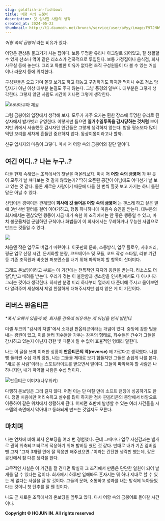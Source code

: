 ```yaml
---
slug: goldfish-in-fishbowl
title: 어항 속의 금붕어
description: 갓 입사한 사람의 생각
created_at: 2024-05-23
thumbnail: http://t1.daumcdn.net/brunch/service/user/aVyy/image/F9TJNbVZoDWQ1G8mygx-rXMwmO4.png
---
```


_어항 속의 금붕어_ 라는 비유가 있다.

어항은 관상용 물고기가 사는 집이다. 보통 투명한 유리나 아크릴로 되어있고, 잘 생활할 수 있게 산소나 먹이 같은 리소스가 전폭적으로
투입된다. 보통 가정집이나 음식점, 회사 사무실 등에 놓는다. 그리고 특별한 이유가 없다면 조직 구성원들이 다 볼 수 있는 거실이나 라운지
등에 위치한다.

구성원들은 오고 가며 쫄깃 보기도 하고 대놓고 구경하기도 하지만 먹이나 수조 청소 담당자가 아닌 이상 대부분 눈길도 주지 않는다. 그냥
풍경의 일부다. 대부분은 그렇게 생각한다. 그렇지 않던 사람도 시간이 지나면 그렇게 생각한다.

![](http://t1.daumcdn.net/brunch/service/user/aVyy/image/htEspPlvIwU2P6JHRnU8rCJW6f0.jpeg)라라아쿠아
제공

그럼 금붕어의 입장에서 생각해 보자. 모두가 자주 오가는 훤한 장소에 투명한 유리로 된 상자에서 발가벗고 유영한다. 이렇게만 들으면
**일거수일투족을 감시당하는 것처럼** 보이지만 위에서 서술했듯 감시자인 인간들은 그렇게 생각하지 않는다. 밥을 평소보다 많이 먹던 꼬리를
세차게 흔들던 중요하지 않다. 동상이몽이라고나 할까.

신규 입사자의 마음이 그렇다. 마치 저 어항 속의 금붕어와 같단 말이다.

## **여긴 어디..? 나는 누구..?**

다들 현재 속해있는 조직에서의 첫날을 떠올려보자. 마치 저 **어항 속의 금붕어** 가 된 듯이 모두가 날 쳐다보는 것 같지 않았는가? 딱히
오픈된 공간이 아님에도 어디선가 날 보고 있는 것 같다. 물론 새로운 사람이기 때문에 다들 한 번씩 힐끗 보고 가기는 하니 틀린 말은 아닐
수 있다.

신입이든 경력이든 관계없이 **회사에 갓 들어온 어항 속의 금붕어** 는 괜스레 하고 싶은 말에 3번 4번 필터를 걸어 이야기하고, 행동
하나하나에 마음속 승인을 받는다. 대부분의 회사에서는 괜찮았던 행동이 지금 내가 속한 이 조직에서는 안 좋은 행동일 수 있고, 마치
불문율처럼 군림하던 규칙이나 화법들이 이 회사에서는 무례하거나 무능한 사람으로 만드는 것들일 수 있다.

![](http://t1.daumcdn.net/brunch/service/user/aVyy/image/m2OznViU3xGVteEqibWEnIGYBgg.png)

처음엔 작은 업무도 버겁기 마련이다. 이곳만의 문화, 소통방식, 업무 플로우, 사후처리, 평균 업무 산정 시간, 문서화할 분량, 코드베이스
및 모듈, 코드 작성 스타일, 리뷰 기간 등 기존 조직원과 비슷한 퍼포먼스를 내기 위해 파악해야 할 항목이 산더미다.

그래도 온보딩이라고 부르는 이 기간에는 전폭적인 지지와 응원을 받는다. 리소스도 더 할당받고 배려를 받는다. 우리가 겪는 이 불안함과
생소함을 인사팀에서도 다 아시니까 그러는 것이라 생각한다. 하지만 분명 미리 하나부터 열까지 다 준비해 주시고 물어보면 다 알려주며 세상에서
제일 친절하게 대해주시지만 쉽지 않은 게 이 기간이다.

## **리버스 판옵티콘**

_\*혹시 오해가 있을까 봐, 회사를 감옥에 비유하는 게 아님을 먼저 밝힌다._

미셸 푸코의 "감시의 처벌"에서 소개된 판옵티콘이라는 개념이 있다. 중앙에 강한 빛을 내는 광원이 있고, 이를 둘러 죄수들을 가두는 감옥의
형태로, 죄수들은 간수가 그들을 감시하고 있는지 아닌지 강한 빛 때문에 알 수 없어 효율적인 형태라 말한다.

나는 이 글을 쓰며 이러한 상황이 **판옵티콘의 역(reverse)** 에 가깝다고 생각했다. 나를 삥 둘러싼 수십 개의 광원, 나는 그들을
제대로 보기 힘들지만 그들은 손쉽게 나를 본다. "새로 온 사람"이라는 스포트라이트를 받으면서 말이다. 그들이 파악해야 할 사람은 나
하나지만, 내가 파악할 사람은 수십 명이다.

![](http://t1.daumcdn.net/brunch/service/user/aVyy/image/ulTBm_s8Vdc50UqHw_H69mY9aoU.png)판옵티콘
이미지(나무위키)

다행히 온보딩은 그리 길지 않다. 어떤 이는 단 며칠 만에 소프트 랜딩에 성공하기도 한다. 정말 처음에만 어리숙하고 실수를 많이 하지만 점차
판옵티콘의 중앙에서 바깥으로 이동하여 같은 위치에서 생활하게 된다. 어쩌면 초반에 발생할 수 있는 여러 사건들을 시스템의 측면에서 막아내고
동화되게 만드는 것일지도 모른다.

## **마치며**

나는 연차에 비해 회사 온보딩을 여러 번 경험했다. 근데 그때마다 업무 자신감과는 별개로 괜히 위축되고 빠르게 적응하기 위해 발버둥 쳤던 것
같다. 반대로 내가 기존 멤버일 땐 그저 "그저 3개월 안에 잘 적응만 해주셨으면.."이라는 간단한 생각만 했는데, 같은 공간에서 참 다른
생각을 한다.

고무적인 사실은 이 기간을 잘 견디면 확실히 그 조직에서 만큼은 단단한 일원이 되어 날개를 달 수 있다는 점이다. 회사에서 하루만 일해봐도
혼자서는 뭐 하나 제대로 할 수 있는 게 없다는 사실을 잘 알 것이다. 그들의 문화, 소통하고 성과를 내는 방식에 녹아들었다는 것이니 첫
단추를 잘 꿴 것이다.

나도 곧 새로운 조직에서의 온보딩을 앞두고 있다. 다시 어항 속의 금붕어로 돌아갈 시간이다.


**Copyright © HOJUN IN. All rights reserved**